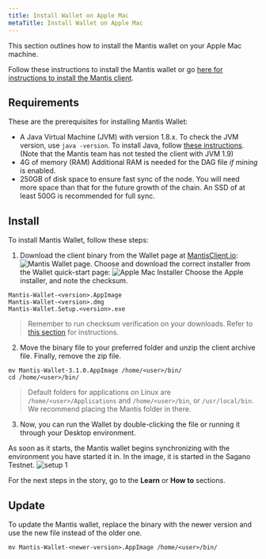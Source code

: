 ```yaml
---
title: Install Wallet on Apple Mac
metaTitle: Install Wallet on Apple Mac
---
```


This section outlines how to install the Mantis wallet on your Apple Mac machine.

Follow these instructions to install the Mantis wallet or go [here for instructions to install the Mantis client](/install/install-client).


## Requirements

These are the prerequisites for installing Mantis Wallet:
* A Java Virtual Machine (JVM) with version 1.8.x.
    To check the JVM version, use `java -version`.
    To install Java, follow [these instructions](https://java.com/en/download/help/download_options.html).
    (Note that  the Mantis team has not tested the client with JVM 1.9)
* 4G of memory (RAM)
    Additional RAM is needed for the DAG file _if mining_ is enabled.
* 250GB of disk space to ensure fast sync of the node. You will need more space than that for the future growth of the chain. An SSD of at least 500G is recommended for full sync.

## Install

To install Mantis Wallet, follow these steps:

1. Download the client binary from the Wallet page at [MantisClient.io](https://mantisclient.io/):
![Mantis Wallet page](../images/1-Download.png).
Choose and download the correct installer from the Wallet quick-start page:
![Apple Mac Installer](../images/2c-Download-Installer.png)
Choose the Apple installer, and note the checksum.
```
Mantis-Wallet-<version>.AppImage
Mantis-Wallet-<version>.dmg
Mantis-Wallet.Setup.<version>.exe
```

> Remember to run checksum verification on your downloads. Refer to [this section](first-steps/downloads#checksum) for instructions.

2. Move the binary file to your preferred folder and unzip the client archive file. Finally, remove the zip file.

```
mv Mantis-Wallet-3.1.0.AppImage /home/<user>/bin/
cd /home/<user>/bin/
```

> Default folders for applications on Linux are `/home/<user>/Applications` and `/home/<user>/bin`, or `/usr/local/bin`. We recommend placing the Mantis folder in there.


3. Now, you can run the Wallet by double-clicking the file or running it through your Desktop environment.

As soon as it starts, the Mantis wallet begins synchronizing with the environment you have started it in. In the image, it is started in the Sagano Testnet.
![setup 1](../images/4-Setup-1.png)

For the next steps in the story, go to the **Learn** or **How to** sections.

## Update

To update the Mantis wallet, replace the binary with the newer version and use the new file instead of the older one.

```
mv Mantis-Wallet-<newer-version>.AppImage /home/<user>/bin/
```
